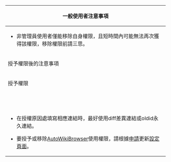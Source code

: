 <div id="userrights-summary">
<div style="font-size: small; float: right; ">{{Fullurl2|MediaWiki:Userrights-summary/zh|action=edit|編輯此通知}}</div>
<div style="font-size: small;">
{|class="wikitable"
|-
! colspan="4" | 一般使用者注意事項
|-
| colspan="4" |
* 非管理員使用者僅能移除自身權限，且短時間內可能無法再次獲得該權限，移除權限前請三思。
|- class="sysop-show"
! scope="col" colspan="3" | {{int:Group-sysop}}授予權限後的注意事項
! {{int:Group-bureaucrat}}授予權限後的注意事項
|- class="sysop-show"
! 授予權限
! 在'''使用者頁面'''加入
! 在'''對話頁'''留下
| rowspan="9" |
* 將候選人使用者頁面的{{IFUT|AdminNominee|bold=no}}替換為{{IFUT|Admin|bold=no}}、{{IFUT|Interface admin|bold=no}}或{{IFUT|Bcrat|bold=no}}。
* 更新[[Template:Bulletin|Template:Bulletin]]以及[[Template:AdvancedSiteNotices|Template:AdvancedSiteNotices]]內的公告。
* 將提名頁加入[[Wikipedia:管理人員任免記錄|Wikipedia:管理人員任免記錄]]，登錄提名及授權時間。
* 更新[[Wikipedia:管理員名單|Wikipedia:管理員名單]]。
* 提醒新管理員可以志願加入郵寄清單及在IRC中取得標識。
|- class="sysop-show"
| {{int:Group-rollbacker}}
| {{IFUT|Rollbacker topicon|bold=no}}
| <code>{{tls|Rollback granted|bold=no}}</code>
|- class="sysop-show"
| {{int:Group-patroller}}
| {{IFUT|Patroller topicon|bold=no}}
| {{IFUT|subst:Patrol granted|bold=no}}
|- class="sysop-show"
| {{int:Group-autoreviewer}}
| {{IFUT|Autoreviewer topicon|bold=no}}
| {{IFUT|subst:Autopatrol granted|bold=no}}
|- class="sysop-show"
| {{int:Group-ipblock-exempt}}
|
| {{IFUT|subst:Ipexempt granted|bold=no}}
|- class="sysop-show"
| {{int:Group-transwiki}}
| {{IFUT|Importer topicon|bold=no}}
| {{IFUT|subst:Importer granted|bold=no}}
|- class="sysop-show"
| {{int:Group-massmessage-sender}}
| {{IFUT|Massmessage-sender topicon|bold=no}}
| {{IFUT|subst:MMS granted|bold=no}}
|- class="sysop-show"
| {{int:Group-templateeditor}}
| {{IFUT|Template editor topicon|bold=no}}
| {{IFUT|subst:Template editor granted|bold=no}}
|- class="sysop-show"
| {{int:Group-confirmed}}
| {{IFUT|Confirmed topicon|bold=no}}
|
|- class="sysop-show"
| colspan="4" |
* 在授權原因處填寫相應連結時，最好使用diff差異連結或oldid永久連結。
* {{int:Group-sysop}}要授予或移除[[WP:AWB|AutoWikiBrowser]]使用權限，請根據[[Wikipedia_talk:AutoWikiBrowser/CheckPage|申請]]更新[[Wikipedia:AutoWikiBrowser/CheckPage|設定頁面]]。
|}
</div>
</div>